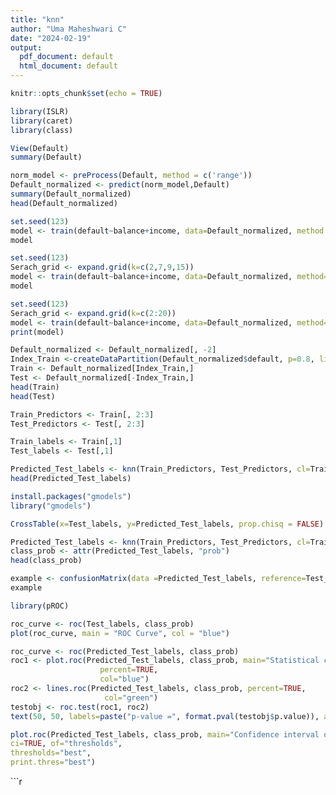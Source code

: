 ---
title: "knn"
author: "Uma Maheshwari C"
date: "2024-02-19"
output:
  pdf_document: default
  html_document: default
---

```{r setup, include=FALSE}
knitr::opts_chunk$set(echo = TRUE)
```

```{r}
library(ISLR)
library(caret)
library(class)
```

```{r}
View(Default)
summary(Default)
```
```{r}
norm_model <- preProcess(Default, method = c('range'))
Default_normalized <- predict(norm_model,Default)
summary(Default_normalized)
head(Default_normalized)
```
```{r}
set.seed(123)
model <- train(default~balance+income, data=Default_normalized, method = "knn")
model

set.seed(123)
Serach_grid <- expand.grid(k=c(2,7,9,15))
model <- train(default~balance+income, data=Default_normalized, method="knn", tuneGrid=Serach_grid)
model

set.seed(123)
Serach_grid <- expand.grid(k=c(2:20))
model <- train(default~balance+income, data=Default_normalized, method="knn", tuneGrid=Serach_grid)
print(model)
```

```{r}
Default_normalized <- Default_normalized[, -2]
Index_Train <-createDataPartition(Default_normalized$default, p=0.8, list=FALSE)
Train <- Default_normalized[Index_Train,]
Test <- Default_normalized[-Index_Train,]
head(Train)
head(Test)
```
```{r}
Train_Predictors <- Train[, 2:3]
Test_Predictors <- Test[, 2:3]

Train_labels <- Train[,1]
Test_labels <- Test[,1]

Predicted_Test_labels <- knn(Train_Predictors, Test_Predictors, cl=Train_labels, k=4)
head(Predicted_Test_labels)
```
```{r}
install.packages("gmodels")
library("gmodels")
```

```{r}
CrossTable(x=Test_labels, y=Predicted_Test_labels, prop.chisq = FALSE)
```
```{r}
Predicted_Test_labels <- knn(Train_Predictors, Test_Predictors, cl=Train_labels, k=100, prob = TRUE)
class_prob <- attr(Predicted_Test_labels, "prob")
head(class_prob)
```
```{r}
example <- confusionMatrix(data =Predicted_Test_labels, reference=Test_labels)
example
```
```{r}
library(pROC)
```

```{r}
roc_curve <- roc(Test_labels, class_prob)
plot(roc_curve, main = "ROC Curve", col = "blue")

```
```{r}
roc_curve <- roc(Predicted_Test_labels, class_prob)
roc1 <- plot.roc(Predicted_Test_labels, class_prob, main="Statistical comparison",
                    percent=TRUE,
                    col="blue")
roc2 <- lines.roc(Predicted_Test_labels, class_prob, percent=TRUE, 
                     col="green")
testobj <- roc.test(roc1, roc2)
text(50, 50, labels=paste("p-value =", format.pval(testobj$p.value)), adj=c(0, .2))
```
```{r}
plot.roc(Predicted_Test_labels, class_prob, main="Confidence interval of a threshold", percent=TRUE,
ci=TRUE, of="thresholds", 
thresholds="best", 
print.thres="best")
```
```{r}


